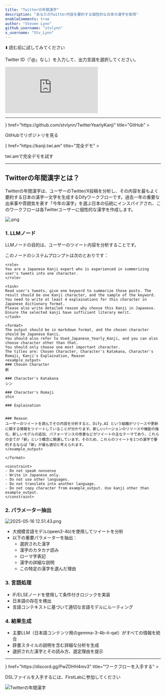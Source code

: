 ```yaml
---
title: "Twitterの年間漢字"
description: "あなたのTwitter内容を要約する個性的な日本の漢字を取得"
enableComments: true
author: "Steven Lynn"
github_username: "stvlynn"
x_username: "Stv_Lynn"
---
```


⬇️ 読む前に試してみてください

<Callout title="使用方法">Twitter ID（「@」なし）を入力して、出力言語を選択してください。</Callout>

<iframe
 src="https://instance.hellodify.com/workflow/wlm4Co8dw18MgR4V"
 style={{
   width: '100%',
   minHeight: '600px'
 }}
 frameBorder="0"
 allow="microphone">
</iframe>

---

<Cards>
  <Card 
    icon={<i className="ri-github-fill" />} 
    href="https://github.com/stvlynn/TwitterYearlyKanji" 
    title="GitHub"
  >
  <p>GitHubでリポジトリを見る</p>
  </Card>
  <Card 
    icon={<i className="ri-pages-line" />} 
    href="https://kanji.twi.am" 
    title="完全デモ"
  >
  <p>twi.amで完全デモを試す</p>
  </Card>
</Cards>

---

## Twitterの年間漢字とは？

Twitterの年間漢字は、ユーザーのTwitter/X投稿を分析し、その内容を最もよく要約する日本の漢字一文字を生成するDifyワークフローです。過去一年の重要な出来事や雰囲気を表す「今年の漢字」を選ぶ日本の伝統にインスパイアされ、このワークフローは各Twitterユーザーに個性的な漢字を作成します。

![.png](https://s2.loli.net/2025/05/16/4Vn5jBCuRyNxTbp.png)

### 1. LLMノード
LLMノードの目的は、ユーザーのツイート内容を分析することです。

このノードのシステムプロンプトは次のとおりです：

```
<role>
You are a Japanese Kanji expert who is experienced in summerizing user's tweets into one character.
</role>

<task>
Read user's tweets, give one keyword to summarize those posts. The result should be one Kanji character, and the sample of the keyword. 
You need to write at least 4 explainations for this character in Japanese dictionary format.
Please also write detailed reason why choose this Kanji in Japanese.
Ensure the selected kanji have sufficient literary merit.
</task>

<format>
The output should be in markdown format, and the chosen character should be Japanese Kanji.
You should also refer to Used_Japanese_Yearly_Kanji, and you can also choose character other than that.
You should only choose one most important character.
The titles are: Chosen Character, Character's Katakana, Character's Romaji, Kanji's Explaination, Reason
<example_output>
### Chosen Character
新

### Character's Katakana
シン

### Character's Romaji
shin

### Explaination


### Reason
ユーザーのツイートを読んでその内容を分析すると、Dify.AI という組織がリリースや更新に関する情報をツイートしていることが分かります。新しいバージョンのリリースや機能の強化、新しいモデルの追加、パフォーマンスの改善などがツイートの主なテーマであり、これらの全てが「新」という概念に関連しています。そのため、これらのツイートを1つの漢字で要約するならば「新」が最も適切と考えられます。
</example_output>

</format>

<constraint>
- Do not speak nonsense
- Write in Japanese only. 
- Do not use other languages. 
- Do not translate into another language.
- Do not copy character from example_output. Use kanji other than example_output.
</constraint>
```

### 2. パラメーター抽出

![2025-05-16 12.51.43.png](https://s2.loli.net/2025/05/16/hJDjwF4e7gxuNmR.png)

- 大規模言語モデル(qwen3-4b)を使用してツイートを分析
- 以下の重要パラメーターを抽出：
  - 選択された漢字
  - 漢字のカタカナ読み
  - ローマ字表記
  - 漢字の詳細な説明
  - この特定の漢字を選んだ理由

### 3. 言語処理
- IF/ELSEノードを使用して条件付きロジックを実装
- 日本語の存在を検出
- 言語コンテキストに基づいて適切な言語モデルにルーティング

### 4. 結果生成
- 主要LLM（日本語コンテンツ用のgemma-3-4b-it-qat）がすべての情報を統合
- 辞書スタイルの説明を含む詳細な分析を生成
- 選択された漢字とその読み方、選定理由を提示

---

<Cards>
  <Card 
    icon={<i className="ri-flow-chart" />} 
    href="https://discord.gg/PwZDHH4mv3" 
    title="ワークフローを入手する"
  >
  <p>DSLファイルを入手するには、FirstLabに参加してください</p>
    <img src="https://s2.loli.net/2025/05/16/4Vn5jBCuRyNxTbp.png" alt="Twitterの年間漢字" />
  </Card>
</Cards> 